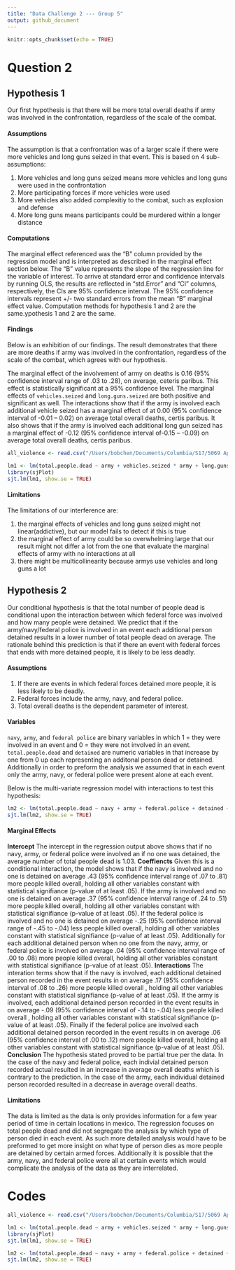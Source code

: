 ```yaml
---
title: "Data Challenge 2 --- Group 5"
output: github_document
---
```


```r
knitr::opts_chunk$set(echo = TRUE)
```

# Question 2

## Hypothesis 1
Our first hypothesis is that there will be more total overall deaths if army was involved in the confrontation, regardless of the scale of the combat.  

#### Assumptions
The assumption is that a confrontation was of a larger scale if there were more vehicles and long guns seized in that event. This is based on 4 sub-assumptions:

1. More vehicles and long guns seized means more vehicles and long guns were used in the confrontation
2. More participating forces if more vehicles were used
3. More vehicles also added complexitiy to the combat, such as explosion and defense 
4. More long guns means participants could be murdered within a longer distance

#### Computations
The marginal effect referenced was the "B" column provided by the regression model and is interpreted as described in the marginal effect section below. The "B" value represents the slope of the regression line for the variable of interest. To arrive at standard error and confidence intervals by running OLS, the results are reflected in "std.Error" and "CI" columns, respectively, the CIs are 95% confidence interval. The 95% confidence intervals represent +/- two standard errors from the mean "B" marginal effect value. Computation methods for hypothesis 1 and 2 are the same.ypothesis 1 and 2 are the same.

#### Findings
Below is an exhibition of our findings. The result demonstrates that there are more deaths if army was involved in the confrontation, regardless of the scale of the combat, which agrees with our hypothesis.

The marginal effect of the involvement of army on deaths is 0.16 (95% confidence interval range of .03 to .28), on average, ceteris paribus. This effect is statistically significant at a 95% confidence level. The marginal effects of `vehicles.seized` and `long.guns.seized` are both positive and significant as well. The interactions show that if the army is involved each additional vehicle seized has a marginal effect of at 0.00 (95% confidence interval of -0.01 – 0.02) on average total overall deaths, certis paribus. It also shows that if the army is involved each additional long gun seized has a marginal effect of -0.12 (95% confidence interval of-0.15 – -0.09) on average total overall deaths, certis paribus.  

```r
all_violence <- read.csv("/Users/bobchen/Documents/Columbia/S17/5069 Applied Data Science/QMSS-GR5069/week_07/datachallenge2/data/processed/AllViolenceData_170216.csv")

lm1 <- lm(total.people.dead ~ army + vehicles.seized * army + long.guns.seized * army, data = all_violence)
library(sjPlot)
sjt.lm(lm1, show.se = TRUE)
```

#### Limitations
The limitations of our interference are:

1. the marginal effects of vehicles and long guns seized might not linear(addictive), but our model fails to detect if this is true
2. the marginal effect of army could be so overwhelming large that our result might not differ a lot from the one that evaluate the marginal effects of army with no interactions at all
3. there might be multicollinearity because armys use vehicles and long guns a lot

## Hypothesis 2  
Our conditional hypothesis is that the total number of people dead is conditional upon the interaction between which federal force was involved and how many people were detained. We predict that if the army/navy/federal police is involved in an event each additional person detained results in a lower number of total people dead on average. The rationale behind this prediction is that if there an event with federal forces that ends with more detained people, it is likely to be less deadly. 

#### Assumptions 
1. If there are events in which federal forces detained more people, it is less likely to be deadly. 
2. Federal forces include the army, navy, and federal police. 
3. Total overall deaths is the dependent parameter of interest. 

#### Variables 
`navy`, `army`, and `federal police` are binary variables in which 1 = they were involved in an event and 0 = they were not involved in an event. `total.people.dead` and `detained` are numeric variables in that increase by one from 0 up each representing an additonal person dead or detained. Additionally in order to preform the analysis we assumed that in each event only the army, navy, or federal police were present alone at each event. 

Below is the multi-variate regression model with interactions to test this hypothesis:

```r
lm2 <- lm(total.people.dead ~ navy + army + federal.police + detained + detained * navy + detained * army + detained * federal.police, data = all_violence)
sjt.lm(lm2, show.se = TRUE)
```

#### Marginal Effects 
__Intercept__ 
The intercept in the regression output above shows that if no navy, army, or federal police were involved an if no one was detained, the average number of total people dead is 1.03. 
__Coeffiencts__ 
Given this is a conditional interaction, the model shows that if the navy is involved and no one is detained on average .43 (95% confidence interval range of .07 to .81) more people  killed overall, holding all other variables constant with statistical signifiance (p-value of at least .05). If the army is involved and no one is detained on average .37 (95% confidence interval range of .24 to .51) more people  killed overall, holding all other variables constant with statistical signifiance (p-value of at least .05). If the federal police is involved and no one is detained on average -.25 (95% confidence interval range of -.45 to -.04) less people killed overall, holding all other variables constant with statistical signifiance (p-value of at least .05). Additionally for each additional detained person when no one from the navy, army, or federal police is involved on average .04 (95% confidence interval range of .00 to .08) more people killed overall, holding all other variables constant with statistical signifiance (p-value of at least .05).
__Interactions__ 
The interation terms show that if the navy is involved, each additional detained person recorded in the event results in on average .17 (95% confidence interval of .08 to .26) more people killed overall , holding all other variables constant with statistical signifiance (p-value of at least .05). If the army is involved, each additional detained person recorded in the event results in on average -.09 (95% confidence interval of -.14 to -.04) less people killed overall , holding all other variables constant with statistical signifiance (p-value of at least .05). Finally if the federal police are involved each additional detained person recorded in the event results in on average .06 (95% confidence interval of .00 to .12) more people killed overall, holding all other variables constant with statistical signifiance (p-value of at least .05).  
__Conclusion__ 
The hypothesis stated proved to be partial true per the data. In the case of the navy and federal police, each indivial detained person recorded actual resulted in an increase in average overall deaths which is contrary to the prediction. In the case of the army, each individual detained person recorded resulted in a decrease in average overall deaths. 

#### Limitations
The data is limited as the data is only provides information for a few year period of time in certain locations in mexico. The regression focuses on total people dead and did not segregate the analysis by which type of person died in each event. As such more detailed analysis would have to be preformed to get more insight on what type of person dies as more people are detained by certain armed forces. Additionally it is possible that the army, navy, and federal police were all at certain events which would complicate the analysis of the data as they are interrelated. 

# Codes

```r
all_violence <- read.csv("/Users/bobchen/Documents/Columbia/S17/5069 Applied Data Science/QMSS-GR5069/week_07/datachallenge2/data/processed/AllViolenceData_170216.csv")

lm1 <- lm(total.people.dead ~ army + vehicles.seized * army + long.guns.seized * army, data = all_violence)
library(sjPlot)
sjt.lm(lm1, show.se = TRUE)

lm2 <- lm(total.people.dead ~ navy + army + federal.police + detained + detained * navy + detained * army + detained * federal.police, data = all_violence)
sjt.lm(lm2, show.se = TRUE)
```
